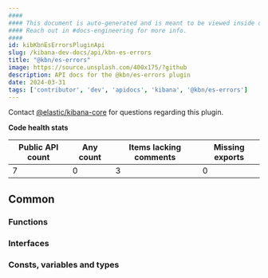 ```yaml
---
####
#### This document is auto-generated and is meant to be viewed inside our experimental, new docs system.
#### Reach out in #docs-engineering for more info.
####
id: kibKbnEsErrorsPluginApi
slug: /kibana-dev-docs/api/kbn-es-errors
title: "@kbn/es-errors"
image: https://source.unsplash.com/400x175/?github
description: API docs for the @kbn/es-errors plugin
date: 2024-03-31
tags: ['contributor', 'dev', 'apidocs', 'kibana', '@kbn/es-errors']
---
```




Contact [@elastic/kibana-core](https://github.com/orgs/elastic/teams/kibana-core) for questions regarding this plugin.

**Code health stats**

| Public API count  | Any count | Items lacking comments | Missing exports |
|-------------------|-----------|------------------------|-----------------|
| 7 | 0 | 3 | 0 |

## Common

### Functions
<DocDefinitionList data={kbnEsErrorsObj.common.functions}/>

### Interfaces
<DocDefinitionList data={kbnEsErrorsObj.common.interfaces}/>

### Consts, variables and types
<DocDefinitionList data={kbnEsErrorsObj.common.misc}/>

